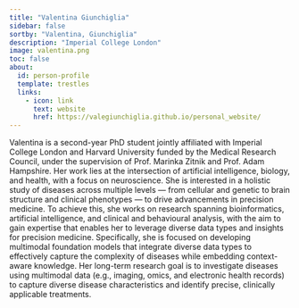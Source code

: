 ```yaml
---
title: "Valentina Giunchiglia"
sidebar: false
sortby: "Valentina, Giunchiglia"
description: "Imperial College London"
image: valentina.png
toc: false
about:
  id: person-profile
  template: trestles
  links:
    - icon: link
      text: website
      href: https://valegiunchiglia.github.io/personal_website/
---
```


Valentina is a second-year PhD student jointly affiliated with Imperial College London and Harvard University funded by the Medical Research Council, under the supervision of Prof. Marinka Zitnik and Prof. Adam Hampshire.
Her work lies at the intersection of artificial intelligence, biology, and health, with a focus on neuroscience. She is interested in a holistic study of diseases across multiple levels — from cellular and genetic to brain structure and clinical phenotypes — to drive advancements in precision medicine. 
To achieve this, she works on research spanning bioinformatics, artificial intelligence, and clinical and behavioural analysis, with the aim to gain expertise that enables her to leverage diverse data types and insights for precision medicine. 
Specifically, she is focused on developing multimodal foundation models that integrate diverse data types to effectively capture the complexity of diseases while embedding context-aware knowledge.
Her long-term research goal is to investigate diseases using multimodal data (e.g., imaging, omics, and electronic health records) to capture diverse disease characteristics and identify precise, clinically applicable treatments.
